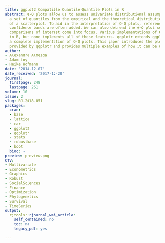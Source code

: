 ```yaml
---
title: ggplot2 Compatible Quantile-Quantile Plots in R
abstract: Q-Q plots allow us to assess univariate distributional assumptions by comparing
  a set of quantiles from the empirical and the theoretical distributions in the form
  of a scatterplot. To aid in the interpretation of Q-Q plots, reference lines and
  confidence bands are often added. We can also detrend the Q-Q plot so the vertical
  comparisons of interest come into focus. Various implementations of Q-Q plots exist
  in R, but none implements all of these features. qqplotr extends ggplot2 to provide
  a complete implementation of Q-Q plots. This paper introduces the plotting framework
  provided by qqplotr and provides multiple examples of how it can be used.
author:
- Alexandre Almeida
- Adam Loy
- Heike Hofmann
date: '2018-12-07'
date_received: '2017-12-20'
journal:
  firstpage: 248
  lastpage: 261
volume: 10
issue: 2
slug: RJ-2018-051
packages:
  cran:
  - base
  - lattice
  - car
  - ggplot2
  - qqplotr
  - stats
  - robustbase
  - boot
  bioc: ~
preview: preview.png
CTV:
- Multivariate
- Econometrics
- Graphics
- Robust
- SocialSciences
- Finance
- Optimization
- Phylogenetics
- Survival
- TimeSeries
output:
  rjtools::rjournal_web_article:
    self_contained: no
    toc: no
    legacy_pdf: yes

---
```

